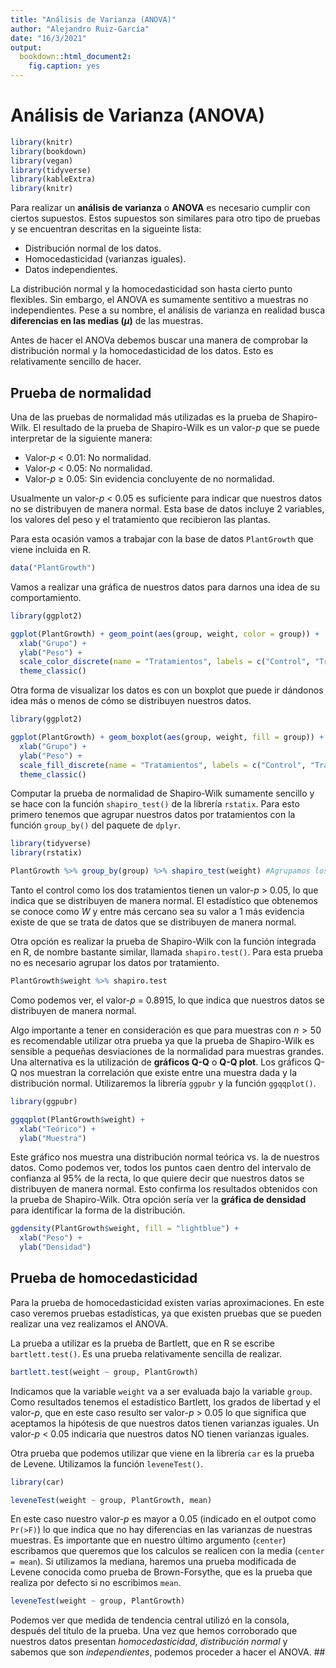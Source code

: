 ```yaml
---
title: "Análisis de Varianza (ANOVA)"
author: "Alejandro Ruiz-García"
date: "16/3/2021"
output:
  bookdown::html_document2:
    fig.caption: yes
---
```


# Análisis de Varianza (ANOVA)
```r
library(knitr)
library(bookdown)
library(vegan)
library(tidyverse)
library(kableExtra)
library(knitr)
```

Para realizar un **análisis de varianza** o **ANOVA** es necesario cumplir con ciertos supuestos. Estos supuestos son similares para otro tipo de pruebas y se encuentran descritas en la sigueinte lista:

- Distribución normal de los datos.
- Homocedasticidad (varianzas iguales).
- Datos independientes.

La distribución normal y la homocedasticidad son hasta cierto punto flexibles. Sin embargo, el ANOVA es sumamente sentitivo a muestras no independientes. Pese a su nombre, el análisis de varianza en realidad busca **diferencias en las medias ($\mu$)** de las muestras.

Antes de hacer el ANOVa debemos buscar una manera de comprobar la distribución normal y la homocedasticidad de los datos. Esto es relativamente sencillo de hacer.

## Prueba de normalidad
Una de las pruebas de normalidad más utilizadas es la prueba de Shapiro-Wilk. El resultado de la prueba de Shapiro-Wilk es un valor-*p* que se puede interpretar de la siguiente manera:

- Valor-*p* $<$ 0.01: No normalidad.
- Valor-*p* $<$ 0.05: No normalidad.
- Valor-*p* $\ge$ 0.05: Sin evidencia concluyente de no normalidad.

Usualmente un valor-*p* $<$ 0.05 es suficiente para indicar que nuestros datos no se distribuyen de manera normal. Esta base de datos incluye 2 variables, los valores del peso y el tratamiento que recibieron las plantas.

Para esta ocasión vamos a trabajar con la base de datos `PlantGrowth` que viene incluida en R.
```r
data("PlantGrowth")
```

Vamos a realizar una gráfica de nuestros datos para darnos una idea de su comportamiento.
```r
library(ggplot2)

ggplot(PlantGrowth) + geom_point(aes(group, weight, color = group)) + 
  xlab("Grupo") +
  ylab("Peso") +
  scale_color_discrete(name = "Tratamientos", labels = c("Control", "Tratamiento 1", "Tratamiento 2")) +
  theme_classic()
```

Otra forma de visualizar los datos es con un boxplot que puede ir dándonos idea más o menos de cómo se distribuyen nuestros datos.
```r
library(ggplot2)

ggplot(PlantGrowth) + geom_boxplot(aes(group, weight, fill = group)) + 
  xlab("Grupo") +
  ylab("Peso") +
  scale_fill_discrete(name = "Tratamientos", labels = c("Control", "Tratamiento 1", "Tratamiento 2")) +
  theme_classic()
```

Computar la prueba de normalidad de Shapiro-Wilk sumamente sencillo y se hace con la función `shapiro_test()` de la librería `rstatix`. Para esto primero tenemos que agrupar nuestros datos por tratamientos con la función `group_by()` del paquete de `dplyr`. 
```r
library(tidyverse)
library(rstatix)

PlantGrowth %>% group_by(group) %>% shapiro_test(weight) #Agrupamos los datos por tratamiento.
```
Tanto el control como los dos tratamientos tienen un valor-*p* $>$ 0.05, lo que indica que se distribuyen de manera normal. El estadístico que obtenemos se conoce como $W$ y entre más cercano sea su valor a 1 más evidencia existe de que se trata de datos que se distribuyen de manera normal.

Otra opción es realizar la prueba de Shapiro-Wilk con la función integrada en R, de nombre bastante similar, llamada `shapiro.test()`. Para esta prueba no es necesario agrupar los datos por tratamiento.
```r
PlantGrowth$weight %>% shapiro.test
```

Como podemos ver, el valor-*p* = 0.8915, lo que indica que nuestros datos se distribuyen de manera normal.

Algo importante a tener en consideración es que para muestras con $n > 50$ es recomendable utilizar otra prueba ya que la prueba de Shapiro-Wilk es sensible a pequeñas desviaciones de la normalidad para muestras grandes. Una alternativa es la utilización de **gráficos Q-Q** o **Q-Q plot**. Los gráficos Q-Q nos muestran la correlación que existe entre una muestra dada y la distribución normal. Utilizaremos la librería `ggpubr` y la función `ggqqplot()`.
```r
library(ggpubr)

ggqqplot(PlantGrowth$weight) +
  xlab("Teórico") +
  ylab("Muestra")
```

Este gráfico nos muestra una distribución normal teórica vs. la de nuestros datos. Como podemos ver, todos los puntos caen dentro del intervalo de confianza al 95% de la recta, lo que quiere decir que nuestros datos se distribuyen de manera normal. Esto confirma los resultados obtenidos con la prueba de Shapiro-Wilk. Otra opción sería ver la **gráfica de densidad** para identificar la forma de la distribución.
```r
ggdensity(PlantGrowth$weight, fill = "lightblue") +
  xlab("Peso") +
  ylab("Densidad")
```


## Prueba de homocedasticidad
Para la prueba de homocedasticidad existen varias aproximaciones. En este caso veremos pruebas estadísticas, ya que existen pruebas que se pueden realizar una vez realizamos el ANOVA.

La prueba a utilizar es la prueba de Bartlett, que en R se escribe `bartlett.test()`. Es una prueba relativamente sencilla de realizar.
```r
bartlett.test(weight ~ group, PlantGrowth)
```

Indicamos que la variable `weight` va a ser evaluada bajo la variable `group`. Como resultados tenemos el estadístico Bartlett, los grados de libertad y el valor-*p*, que en este caso resulto ser valor-*p* $>$ 0.05 lo que significa que aceptamos la hipótesis de que nuestros datos tienen varianzas iguales. Un valor-*p* $<$ 0.05 indicaría que nuestros datos NO tienen varianzas iguales.

Otra prueba que podemos utilizar que viene en la librería `car` es la prueba de Levene. Utilizamos la función `leveneTest()`.
```r
library(car)

leveneTest(weight ~ group, PlantGrowth, mean)
```

En este caso nuestro valor-*p* es mayor a 0.05 (indicado en el outpot como `Pr(>F)`) lo que indica que no hay diferencias en las varianzas de nuestras muestras. Es importante que en nuestro último argumento (`center`) escribamos que queremos que los calculos se realicen con la media (`center = mean`). Si utilizamos la mediana, haremos una prueba modificada de Levene conocida como prueba de Brown-Forsythe, que es la prueba que realiza por defecto si no escribimos `mean`.

```r
leveneTest(weight ~ group, PlantGrowth)
```

Podemos ver que medida de tendencia central utilizó en la consola, después del título de la prueba. Una vez que hemos corroborado que nuestros datos presentan *homocedasticidad*, *distribución normal* y sabemos que son *independientes*, podemos proceder a hacer el ANOVA.
## 